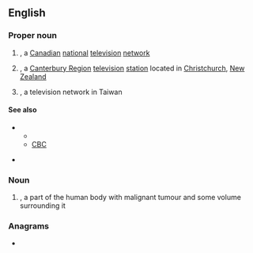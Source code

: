 ==English==
{{wikipedia}}

===Proper noun===
{{en-proper noun}}

# {{lb|en|Canada}} {{initialism of|{{w|Canadian Television}}|lang=en|nodot=1}}, a [[Canadian]] [[national]] [[television]] [[network]]
# {{lb|en|New Zealand}} {{initialism of|{{w|Canterbury Television}}|lang=en|nodot=1}}, a [[Canterbury Region]] [[television]] [[station]] located in [[Christchurch]], [[New Zealand]]
# {{lb|en|Taiwan}} {{initialism of|{{w|China Television}}|lang=en|nodot=1}}, a television network in Taiwan

====See also====
* {{sense|Canada}}
** {{projectlink|wikipedia|CTV Television Network}}
** [[CBC]]
* {{sense|New Zeland}} {{projectlink|wikipedia|Canterbury Television}}

===Noun===
{{en-noun}}

# {{label|en|medicine}} {{initialism of|clinical target volume|lang=en|nodot=1}}, a part of the human body with malignant tumour and some volume surrounding it

===Anagrams===
* {{anagrams|en|a=ctv|CVT|TVC}}
